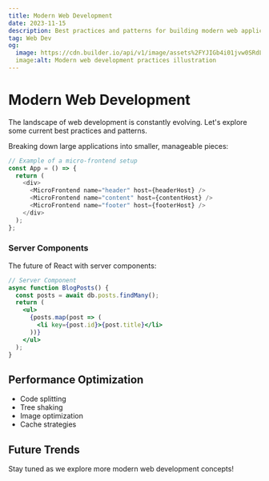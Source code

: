 ```yaml
---
title: Modern Web Development
date: 2023-11-15
description: Best practices and patterns for building modern web applications
tag: Web Dev
og:
  image: https://cdn.builder.io/api/v1/image/assets%2FYJIGb4i01jvw0SRdL5Bt%2F346e5ca7a45c4ee6b1c45c869c43e7b3
  image:alt: Modern web development practices illustration
---
```


# Modern Web Development

The landscape of web development is constantly evolving. Let's explore some current best practices and patterns.



Breaking down large applications into smaller, manageable pieces:

```typescript
// Example of a micro-frontend setup
const App = () => {
  return (
    <div>
      <MicroFrontend name="header" host={headerHost} />
      <MicroFrontend name="content" host={contentHost} />
      <MicroFrontend name="footer" host={footerHost} />
    </div>
  );
};
```

### Server Components

The future of React with server components:

```jsx
// Server Component
async function BlogPosts() {
  const posts = await db.posts.findMany();
  return (
    <ul>
      {posts.map(post => (
        <li key={post.id}>{post.title}</li>
      ))}
    </ul>
  );
}
```

## Performance Optimization

- Code splitting
- Tree shaking
- Image optimization
- Cache strategies

## Future Trends

Stay tuned as we explore more modern web development concepts!
